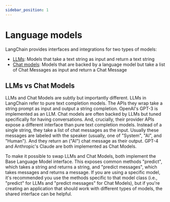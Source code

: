 ```yaml
---
sidebar_position: 1
---
```


# Language models

LangChain provides interfaces and integrations for two types of models:

- [LLMs](/docs/modules/model_io/models/llms/): Models that take a text string as input and return a text string
- [Chat models](/docs/modules/model_io/models/chat/): Models that are backed by a language model but take a list of Chat Messages as input and return a Chat Message

## LLMs vs Chat Models

LLMs and Chat Models are subtly but importantly different. LLMs in LangChain refer to pure text completion models.
The APIs they wrap take a string prompt as input and output a string completion. OpenAI's GPT-3 is implemented as an LLM.
Chat models are often backed by LLMs but tuned specifically for having conversations.
And, crucially, their provider APIs expose a different interface than pure text completion models. Instead of a single string,
they take a list of chat messages as the input. Usually these messages are labeled with the speaker (usually, one of "System",
"AI", and "Human"). And they return an ("AI") chat message as their output. GPT-4 and Anthropic's Claude are both implemented as Chat Models.

To make it possible to swap LLMs and Chat Models, both implement the Base Language Model interface. This exposes common
methods "predict", which takes a string and returns a string, and "predict messages", which takes messages and returns a message.
If you are using a specific model, it's recommended you use the methods specific to that model class (i.e., "predict" for LLMs and "predict messages" for Chat Models),
but if you're creating an application that should work with different types of models, the shared interface can be helpful.
